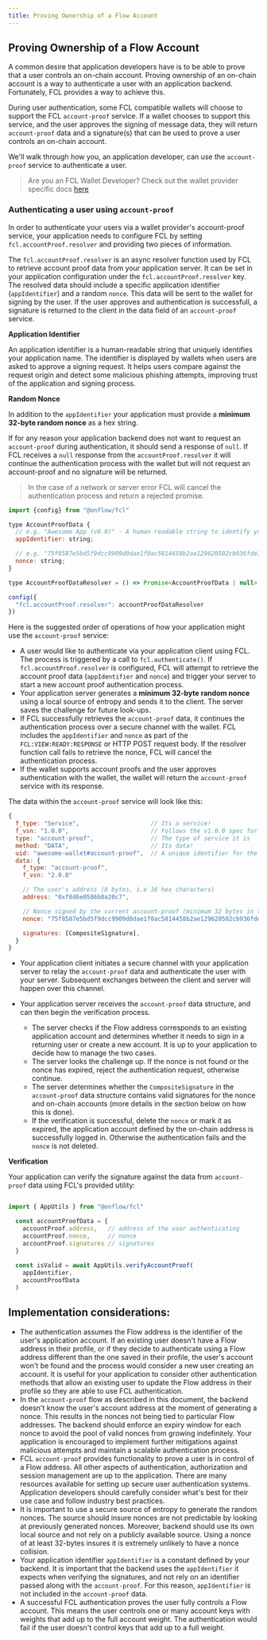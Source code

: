 ```yaml
---
title: Proving Ownership of a Flow Account
---
```


## Proving Ownership of a Flow Account

A common desire that application developers have is to be able to prove that a
user controls an on-chain account. Proving ownership of an on-chain account is a
way to authenticate a user with an application backend. Fortunately,
FCL provides a way to achieve this.

During user authentication, some FCL compatible wallets will choose to support
the FCL `account-proof` service. If a wallet chooses to support this service, and
the user approves the signing of message data, they will return `account-proof` data
and a signature(s) that can be used to prove a user controls an on-chain account.

We'll walk through how you, an application developer, can use the `account-proof` service to
authenticate a user.

> Are you an FCL Wallet Developer? Check out the wallet provider specific docs
> [here](https://github.com/onflow/fcl-js/blob/master/packages/fcl-core/src/wallet-provider-spec/provable-authn.md)

### Authenticating a user using `account-proof`

In order to authenticate your users via a wallet provider's account-proof service, your application needs to
configure FCL by setting `fcl.accountProof.resolver` and providing two pieces of information.

The `fcl.accountProof.resolver` is an async resolver function used by FCL to retrieve account proof data
from your application server. It can be set in your application configuration under the `fcl.accountProof.resolver`
key. The resolved data should include a specific application identifier (`appIdentifier`) and a random `nonce`.
This data will be sent to the wallet for signing by the user. If the user approves and authentication is successfull,
a signature is returned to the client in the data field of an `account-proof` service.

**Application Identifier**

An application identifier is a human-readable string that uniquely identifies your application name.
The identifier is displayed by wallets when users are asked to approve a signing request.
It helps users compare against the request origin and detect some malicious phishing attempts,
improving trust of the application and signing process.

**Random Nonce**

In addition to the `appIdentifier` your application must provide a **minimum 32-byte random nonce** as a hex string.

If for any reason your application backend does not want to request an `account-proof` during authentication,
it should send a response of `null`. If FCL receives a `null` response from the `accountProof.resolver` it will
continue the authentication process with the wallet but will not request an account-proof and no signature will be returned.

> In the case of a network or server error FCL will cancel the authentication process and return a rejected promise.

```js
import {config} from "@onflow/fcl"

type AccountProofData {
  // e.g. "Awesome App (v0.0)" - A human readable string to identify your application during signing
  appIdentifier: string;  

  // e.g. "75f8587e5bd5f9dcc9909d0dae1f0ac5814458b2ae129620502cb936fde7120a" - minimum 32-byte random nonce as hex string
  nonce: string;          
}

type AccountProofDataResolver = () => Promise<AccountProofData | null>;

config({
  "fcl.accountProof.resolver": accountProofDataResolver
})
```

Here is the suggested order of operations of how your application might use the
`account-proof` service:

- A user would like to authenticate via your application client using FCL. The process is triggered
  by a call to `fcl.authenticate()`. If `fcl.accountProof.resolver` is configured, FCL will attempt
  to retrieve the account proof data (`appIdentifier` and `nonce`) and trigger your server to start a new
  account proof authentication process.
- Your application server generates a **minimum 32-byte random nonce** using a local source of entropy and
  sends it to the client. The server saves the challenge for future look-ups.
- If FCL successfully retrieves the `account-proof` data, it continues the authentication process over a secure channel with the wallet.
  FCL includes the `appIdentifier` and `nonce` as part of the `FCL:VIEW:READY:RESPONSE` or HTTP POST request body.
  If the resolver function call fails to retrieve the nonce, FCL will cancel the authentication process.
- If the wallet supports account proofs and the user approves authentication with the wallet, the wallet will return the `account-proof`
  service with its response.

The data within the `account-proof` service will look like this:

```js
{
  f_type: "Service",                    // Its a service!
  f_vsn: "1.0.0",                       // Follows the v1.0.0 spec for the service
  type: "account-proof",                // The type of service it is
  method: "DATA",                       // Its data!
  uid: "awesome-wallet#account-proof",  // A unique identifier for the service
  data: {
    f_type: "account-proof",
    f_vsn: "2.0.0"

    // The user's address (8 bytes, i.e 16 hex characters)
    address: "0xf8d6e0586b0a20c7",                 

    // Nonce signed by the current account-proof (minimum 32 bytes in total, i.e 64 hex characters)
    nonce: "75f8587e5bd5f9dcc9909d0dae1f0ac5814458b2ae129620502cb936fde7120a",

    signatures: [CompositeSignature],
  }
}
```

- Your application client initiates a secure channel with your application server
  to relay the `account-proof` data and authenticate the user with your server.
  Subsequent exchanges between the client and server will happen over this channel.

- Your application server receives the `account-proof` data structure, and can then
  begin the verification process.

  - The server checks if the Flow address corresponds to an existing application
    account and determines whether it needs to sign in a returning user or create
    a new account. It is up to your application to decide how to manage
    the two cases.
  - The server looks the challenge up. If the nonce is not found or the nonce
    has expired, reject the authentication request, otherwise continue.
  - The server determines whether the `CompositeSignature` in the
    `account-proof` data structure contains valid signatures for the nonce
    and on-chain accounts (more details in the section below on how this is done).
  - If the verification is successful, delete the `nonce` or mark it as expired,
    the application account defined by the on-chain address is successfully
    logged in. Otherwise the authentication fails and the `nonce` is not deleted.

**Verification**

Your application can verify the signature against the data from `account-proof`
data using FCL's provided utility:

```js

import { AppUtils } from "@onflow/fcl"

  const accountProofData = {
    accountProof.address,   // address of the user authenticating
    accountProof.nonce,     // nonce
    accountProof.signatures // signatures
  }
  
  const isValid = await AppUtils.verifyAccountProof(
    appIdentifier,
    accountProofData
  )
```

## Implementation considerations:

- The authentication assumes the Flow address is the identifier of the user's application account.
  If an existing user doesn't have a Flow address in their profile, or if they decide to authenticate using
  a Flow address different than the one saved in their profile, the user's account won't be found and the
  process would consider a new user creating an account. It is useful for your application to consider
  other authentication methods that allow an existing user to update the Flow address in their profile so
  they are able to use FCL authentication.
- In the `account-proof` flow as described in this document,
  the backend doesn't know the user's account address at the moment of generating a nonce.
  This results in the nonces not being tied to particular Flow addresses. The backend should
  enforce an expiry window for each nonce to avoid the pool of valid nonces from growing indefinitely.
  Your application is encouraged to implement further mitigations against malicious attempts and
  maintain a scalable authentication process.
- FCL `account-proof` provides functionality to prove a user is in control of
  a Flow address. All other aspects of authentication, authorization and session management
  are up to the application. There are many resources available for setting up secure user
  authentication systems. Application developers should carefully consider what's best for their use
  case and follow industry best practices.
- It is important to use a secure source of entropy to generate the random nonces. The source should insure
  nonces are not predictable by looking at previously generated nonces. Moreover, backend should use its own
  local source and not rely on a publicly available source. Using a nonce of at least 32-bytes insures
  it is extremely unlikely to have a nonce collision.
- Your application identifier `appIdentifier` is a constant defined by your backend. It is
  important that the backend uses the `appIdentifier` it expects when verifying the signatures,
  and not rely on an identifier passed along with the `account-proof`. For this reason,
  `appIdentifier` is not included in the `account-proof` data.
- A successful FCL authentication proves the user fully controls a Flow account. This means the user
  controls one or many account keys with weights that add up to the full account weight. The authentication
  would fail if the user doesn't control keys that add up to a full weight.
